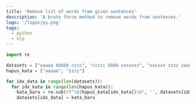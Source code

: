 ```yaml
---
title: 'Remove list of words from given sentences'
description: 'A brute force method to remove words from sentences.'
logo: '/logos/py.png'
tags:
  - python
  - nlp
---
```


```py
import re

datasets = ["aaaaa bbbbb cccc", "ccccc bbbb xxxxxxx", "xxxxxx zzzz zaaaaaa"]
hapus_kata = ["aaaaa", "zzzz"]

for idx_data in range(len(datasets)):
  for idx_kata in range(len(hapus_kata)):
    kata_baru = re.sub(rf"\b{hapus_kata[idx_kata]}\b", '', datasets[idx_data]).strip()
    datasets[idx_data] = kata_baru
```